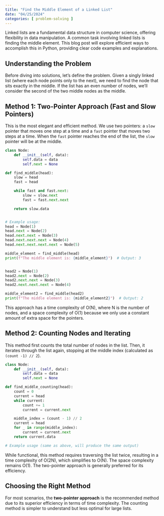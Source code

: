 ```yaml
---
title: "Find the Middle Element of a Linked List"
date: "04/25/2024"
categories: [ problem-solving ]
---
```


Linked lists are a fundamental data structure in computer science, offering flexibility in data manipulation.  A common task involving linked lists is finding the middle element.  This blog post will explore efficient ways to accomplish this in Python, providing clear code examples and explanations.


## Understanding the Problem

Before diving into solutions, let's define the problem.  Given a singly linked list (where each node points only to the next), we need to find the node that sits exactly in the middle. If the list has an even number of nodes, we'll consider the second of the two middle nodes as the middle.


## Method 1: Two-Pointer Approach (Fast and Slow Pointers)

This is the most elegant and efficient method. We use two pointers: a `slow` pointer that moves one step at a time and a `fast` pointer that moves two steps at a time. When the `fast` pointer reaches the end of the list, the `slow` pointer will be at the middle.

```python
class Node:
    def __init__(self, data):
        self.data = data
        self.next = None

def find_middle(head):
    slow = head
    fast = head

    while fast and fast.next:
        slow = slow.next
        fast = fast.next.next

    return slow.data


# Example usage:
head = Node(1)
head.next = Node(2)
head.next.next = Node(3)
head.next.next.next = Node(4)
head.next.next.next.next = Node(5)

middle_element = find_middle(head)
print(f"The middle element is: {middle_element}")  # Output: 3


head2 = Node(1)
head2.next = Node(2)
head2.next.next = Node(3)
head2.next.next.next = Node(4)

middle_element2 = find_middle(head2)
print(f"The middle element is: {middle_element2}")  # Output: 2
```

This approach has a time complexity of O(N), where N is the number of nodes, and a space complexity of O(1) because we only use a constant amount of extra space for the pointers.


## Method 2: Counting Nodes and Iterating

This method first counts the total number of nodes in the list. Then, it iterates through the list again, stopping at the middle index (calculated as `(count -1) // 2`).

```python
class Node:
    def __init__(self, data):
        self.data = data
        self.next = None

def find_middle_counting(head):
    count = 0
    current = head
    while current:
        count += 1
        current = current.next

    middle_index = (count - 1) // 2
    current = head
    for _ in range(middle_index):
        current = current.next
    return current.data

# Example usage (same as above, will produce the same output)

```

While functional, this method requires traversing the list twice, resulting in a time complexity of O(2N), which simplifies to O(N).  The space complexity remains O(1).  The two-pointer approach is generally preferred for its efficiency.


## Choosing the Right Method

For most scenarios, the **two-pointer approach** is the recommended method due to its superior efficiency in terms of time complexity.  The counting method is simpler to understand but less optimal for large lists.

